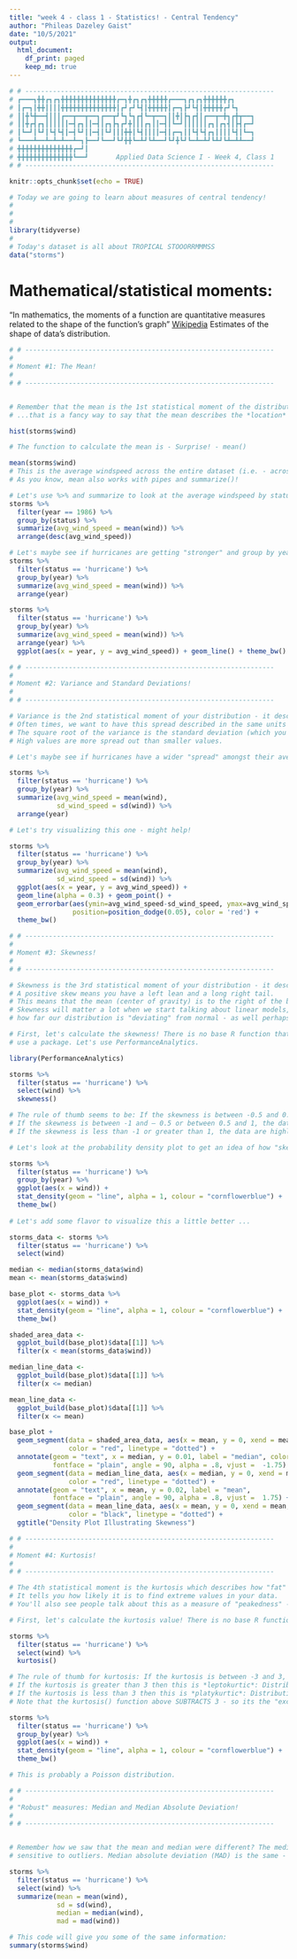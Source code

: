 ```yaml
---
title: "week 4 - class 1 - Statistics! - Central Tendency"
author: "Phileas Dazeley Gaist"
date: "10/5/2021"
output: 
  html_document:
    df_print: paged
    keep_md: true
---
```


```r
# # ---------------------------------------------------------------
# ┏━━━┓╋╋┏┓┏┓╋╋╋╋╋╋╋╋╋╋╋╋╋╋┏━┓╋┏┓┏┓╋╋╋╋╋┏━━━┓┏┓┏┓╋╋╋╋╋╋┏┓
# ┃┏━┓┃╋╋┃┃┃┃╋╋╋╋╋╋╋╋╋╋╋╋╋╋┃┏┛┏┛┗┫┃╋╋╋╋╋┃┏━┓┣┛┗┫┃╋╋╋╋╋┏┛┗┓
# ┃┃╋┗╋━━┫┃┃┃┏━━┳━━┳━━┓┏━━┳┛┗┓┗┓┏┫┗━┳━━┓┃┃╋┃┣┓┏┫┃┏━━┳━╋┓┏╋┳━━┓
# ┃┃╋┏┫┏┓┃┃┃┃┃┃━┫┏┓┃┃━┫┃┏┓┣┓┏┛╋┃┃┃┏┓┃┃━┫┃┗━┛┃┃┃┃┃┃┏┓┃┏┓┫┃┣┫┏━┛
# ┃┗━┛┃┗┛┃┗┫┗┫┃━┫┗┛┃┃━┫┃┗┛┃┃┃╋╋┃┗┫┃┃┃┃━┫┃┏━┓┃┃┗┫┗┫┏┓┃┃┃┃┗┫┃┗━┓
# ┗━━━┻━━┻━┻━┻━━┻━┓┣━━┛┗━━┛┗┛╋╋┗━┻┛┗┻━━┛┗┛╋┗┛┗━┻━┻┛┗┻┛┗┻━┻┻━━┛
# ╋╋╋╋╋╋╋╋╋╋╋╋╋╋┏━┛┃
# ╋╋╋╋╋╋╋╋╋╋╋╋╋╋┗━━┛       Applied Data Science I - Week 4, Class 1
# # ---------------------------------------------------------------
```

```r
knitr::opts_chunk$set(echo = TRUE)
```

```r
# Today we are going to learn about measures of central tendency!
#
#
#
library(tidyverse)
#
# Today's dataset is all about TROPICAL STOOORRMMMSS
data("storms")
```

# Mathematical/statistical moments:
"In mathematics, the moments of a function are quantitative measures related to the shape of the function's graph" [Wikipedia](https://en.wikipedia.org/wiki/Moment_(mathematics)) Estimates of the shape of data's distribution.

```r
# # ---------------------------------------------------------------
#
# Moment #1: The Mean! 
#
# # ---------------------------------------------------------------


# Remember that the mean is the 1st statistical moment of the distribution of your data.
# ...that is a fancy way to say that the mean describes the *location* of your distribution - it's center of gravity. 

hist(storms$wind)

# The function to calculate the mean is - Surprise! - mean() 

mean(storms$wind)
# This is the average windspeed across the entire dataset (i.e. - across all measures!)
# As you know, mean also works with pipes and summarize()! 

# Let's use %>% and summarize to look at the average windspeed by status for storms in 1986 
storms %>% 
  filter(year == 1986) %>%
  group_by(status) %>% 
  summarize(avg_wind_speed = mean(wind)) %>% 
  arrange(desc(avg_wind_speed))

# Let's maybe see if hurricanes are getting "stronger" and group by year with the mean 
storms %>%
  filter(status == 'hurricane') %>% 
  group_by(year) %>% 
  summarize(avg_wind_speed = mean(wind)) %>%
  arrange(year)

storms %>%
  filter(status == 'hurricane') %>% 
  group_by(year) %>% 
  summarize(avg_wind_speed = mean(wind)) %>%
  arrange(year) %>% 
  ggplot(aes(x = year, y = avg_wind_speed)) + geom_line() + theme_bw()

```

```r
# # ---------------------------------------------------------------
#
# Moment #2: Variance and Standard Deviations! 
#
# # ---------------------------------------------------------------

# Variance is the 2nd statistical moment of your distribution - it describes the *spread* of your data. 
# Often times, we want to have this spread described in the same units as mean. To do that, we take the square root. 
# The square root of the variance is the standard deviation (which you can think of as the average spread). 
# High values are more spread out than smaller values.

# Let's maybe see if hurricanes have a wider "spread" amongst their averages when we group by year

storms %>%
  filter(status == 'hurricane') %>% 
  group_by(year) %>% 
  summarize(avg_wind_speed = mean(wind),
            sd_wind_speed = sd(wind)) %>%
  arrange(year)

# Let's try visualizing this one - might help! 

storms %>%
  filter(status == 'hurricane') %>% 
  group_by(year) %>% 
  summarize(avg_wind_speed = mean(wind),
            sd_wind_speed = sd(wind)) %>%
  ggplot(aes(x = year, y = avg_wind_speed)) + 
  geom_line(alpha = 0.3) + geom_point() + 
  geom_errorbar(aes(ymin=avg_wind_speed-sd_wind_speed, ymax=avg_wind_speed+sd_wind_speed), width=.2,
                position=position_dodge(0.05), color = 'red') + 
  theme_bw()
```

```r
# # ---------------------------------------------------------------
#
# Moment #3: Skewness! 
#
# # ---------------------------------------------------------------

# Skewness is the 3rd statistical moment of your distribution - it describes the *lean* of your distribution. 
# A positive skew means you have a left lean and a long right tail. 
# This means that the mean (center of gravity) is to the right of the bulk of your data.
# Skewness will matter a lot when we start talking about linear models, as they give us an idea of 
# how far our distribution is "deviating" from normal - as well perhaps which direction contains the most outliers. 

# First, let's calculate the skewness! There is no base R function that does this, so we need to install and
# use a package. Let's use PerformanceAnalytics. 

library(PerformanceAnalytics)

storms %>%
  filter(status == 'hurricane') %>%
  select(wind) %>%
  skewness()

# The rule of thumb seems to be: If the skewness is between -0.5 and 0.5, the data are fairly symmetrical. 
# If the skewness is between -1 and – 0.5 or between 0.5 and 1, the data are moderately skewed. 
# If the skewness is less than -1 or greater than 1, the data are highly skewed.

# Let's look at the probability density plot to get an idea of how "skewed" our data may be on hurricane wind speeds. 

storms %>%
  filter(status == 'hurricane') %>% 
  group_by(year) %>% 
  ggplot(aes(x = wind)) + 
  stat_density(geom = "line", alpha = 1, colour = "cornflowerblue") + 
  theme_bw()
  
# Let's add some flavor to visualize this a little better ...

storms_data <- storms %>%
  filter(status == 'hurricane') %>% 
  select(wind)

median <- median(storms_data$wind)
mean <- mean(storms_data$wind)

base_plot <- storms_data %>% 
  ggplot(aes(x = wind)) + 
  stat_density(geom = "line", alpha = 1, colour = "cornflowerblue") + 
  theme_bw()

shaded_area_data <- 
  ggplot_build(base_plot)$data[[1]] %>% 
  filter(x < mean(storms_data$wind))

median_line_data <- 
  ggplot_build(base_plot)$data[[1]] %>% 
  filter(x <= median)

mean_line_data <- 
  ggplot_build(base_plot)$data[[1]] %>% 
  filter(x <= mean)

base_plot +
  geom_segment(data = shaded_area_data, aes(x = mean, y = 0, xend = mean, yend = density), 
               color = "red", linetype = "dotted") +
  annotate(geom = "text", x = median, y = 0.01, label = "median", color = "red", 
           fontface = "plain", angle = 90, alpha = .8, vjust =  -1.75) +
  geom_segment(data = median_line_data, aes(x = median, y = 0, xend = median, yend = density), 
               color = "red", linetype = "dotted") +
  annotate(geom = "text", x = mean, y = 0.02, label = "mean", 
           fontface = "plain", angle = 90, alpha = .8, vjust =  1.75) +
  geom_segment(data = mean_line_data, aes(x = mean, y = 0, xend = mean, yend = density), 
               color = "black", linetype = "dotted") +
  ggtitle("Density Plot Illustrating Skewness")
```

```r
# # ---------------------------------------------------------------
#
# Moment #4: Kurtosis! 
#
# # ---------------------------------------------------------------

# The 4th statistical moment is the kurtosis which describes how "fat" the distribution's tails are/how pointy the distribution is. 
# It tells you how likely it is to find extreme values in your data.
# You'll also see people talk about this as a measure of "peakedness" - which is weird and kind of wrong. 

# First, let's calculate the kurtosis value! There is no base R function that does this, we again turn to a package.

storms %>%
  filter(status == 'hurricane') %>%
  select(wind) %>%
  kurtosis()

# The rule of thumb for kurtosis: If the kurtosis is between -3 and 3, the data are fine (also called "mesokurtic" lol)
# If the kurtosis is greater than 3 then this is *leptokurtic*: Distribution is longer, tails are fatter. Peak is higher and sharper than mesokurtic, which means that data are heavy-tailed or profusion of outliers.
# If the kurtosis is less than 3 then this is *platykurtic*: Distribution is shorter, tails are thinner than the normal distribution.
# Note that the kurtosis() function above SUBTRACTS 3 - so its the "excess kurtosis" - so this value is slightly leptokurtic. 

storms %>%
  filter(status == 'hurricane') %>% 
  group_by(year) %>% 
  ggplot(aes(x = wind)) + 
  stat_density(geom = "line", alpha = 1, colour = "cornflowerblue") + 
  theme_bw()

# This is probably a Poisson distribution.
```

```r
# # ---------------------------------------------------------------
#
# "Robust" measures: Median and Median Absolute Deviation! 
#
# # ---------------------------------------------------------------


# Remember how we saw that the mean and median were different? The median is more "robust" in that it is much less
# sensitive to outliers. Median absolute deviation (MAD) is the same - it's a "robust" measure of variance! 

storms %>%
  filter(status == 'hurricane') %>%
  select(wind) %>%
  summarize(mean = mean(wind),
            sd = sd(wind),
            median = median(wind),
            mad = mad(wind))

# This code will give you some of the same information:
summary(storms$wind)
```

